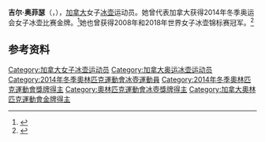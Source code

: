 {{NoteTA|G1=Sports}}
'''吉尔·奥菲瑟'''（{{lang-en|Jill Officer}}，{{bd|1975年|6月2日||}}），[[加拿大|加拿大]]女子[[冰壶|冰壶]]运动员。她曾代表加拿大获得2014年冬季奥运会女子冰壶比赛金牌。<ref>{{Cite web|title=Jill OFFICER|url=https://www.olympic.org/jill-officer|accessdate=2021-04-13|work=International Olympic Committee|archive-date=2021-04-14|archive-url=https://web.archive.org/web/20210414222653/https://www.olympic.org/jill-officer|dead-url=no}}</ref>她也曾获得2008年和2018年世界女子冰壶锦标赛冠军。<ref>{{cite web|url=https://www.olympedia.org/athletes/127451|title=Jill Officer|work=Olympedia|accessdate=2021-04-14|archive-date=2021-04-15|archive-url=https://web.archive.org/web/20210415153625/https://www.olympedia.org/athletes/127451|dead-url=no}}</ref>

== 参考资料 ==
{{reflist}}

{{奥林匹克运动会冰壶比赛女子团体冠军}}

{{Authority control}}
{{DEFAULTSORT:Officer, Jill}}
[[Category:加拿大女子冰壶运动员|Category:加拿大女子冰壶运动员]]
[[Category:加拿大奥运冰壶运动员|Category:加拿大奥运冰壶运动员]]
[[Category:2014年冬季奧林匹克運動會冰壺運動員|Category:2014年冬季奧林匹克運動會冰壺運動員]]
[[Category:2014年冬季奧林匹克運動會獎牌得主|Category:2014年冬季奧林匹克運動會獎牌得主]]
[[Category:奧林匹克運動會冰壺獎牌得主|Category:奧林匹克運動會冰壺獎牌得主]]
[[Category:加拿大奧林匹克運動會金牌得主|Category:加拿大奧林匹克運動會金牌得主]]